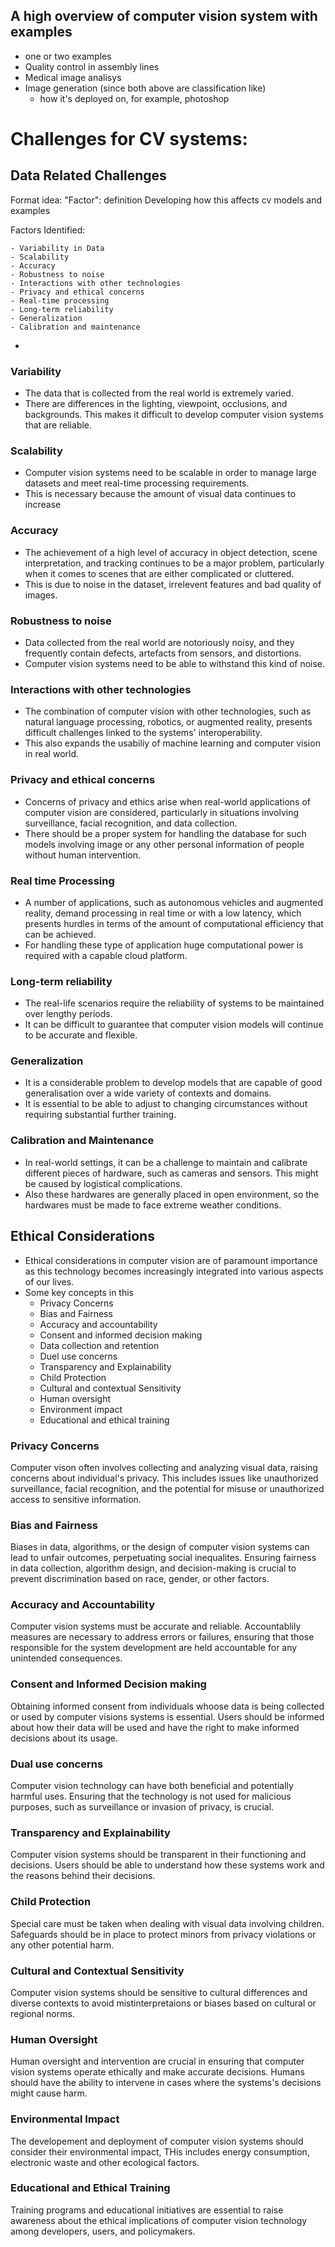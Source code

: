 
## A high overview of computer vision system with examples
- one or two examples
- Quality control in assembly lines
- Medical image analisys
- Image generation (since both above are classification like)
	- how it's deployed on, for example, photoshop

# Challenges for CV systems: 

## Data Related Challenges

Format idea:
	"Factor": definition
	 Developing how this affects cv models and examples

Factors Identified:

	- Variability in Data
	- Scalability
	- Accuracy
	- Robustness to noise
	- Interactions with other technologies
	- Privacy and ethical concerns
	- Real-time processing
	- Long-term reliability
	- Generalization
	- Calibration and maintenance
- 
### Variability
- The data that is collected from the real world is extremely varied. 
- There are differences in the lighting, viewpoint, occlusions, and backgrounds. This makes it difficult to develop computer vision systems that are reliable.

### Scalability
- Computer vision systems need to be scalable in order to manage large datasets and meet real-time processing requirements.
- This is necessary because the amount of visual data continues to increase

### Accuracy
- The achievement of a high level of accuracy in object detection, scene interpretation, and tracking continues to be a major problem, particularly when it comes to scenes that are either complicated or cluttered.
- This is due to noise in the dataset, irrelevent features and bad quality of images.

### Robustness to noise
- Data collected from the real world are notoriously noisy, and they frequently contain defects, artefacts from sensors, and distortions. 
- Computer vision systems need to be able to withstand this kind of noise.

### Interactions with other technologies
- The combination of computer vision with other technologies, such as natural language processing, robotics, or augmented reality, presents difficult challenges linked to the systems' interoperability.
- This also expands the usabiliy of machine learning and computer vision in real world. 

### Privacy and ethical concerns
- Concerns of privacy and ethics arise when real-world applications of computer vision are considered, particularly in situations involving surveillance, facial recognition, and data collection.
- There should be a proper system for handling the database for such models involving image or any other personal information of people without human intervention.

### Real time Processing
- A number of applications, such as autonomous vehicles and augmented reality, demand processing in real time or with a low latency, which presents hurdles in terms of the amount of computational efficiency that can be achieved.
-  For handling these type of application huge computational power is required with a capable cloud platform.

### Long-term reliability
- The real-life scenarios require the reliability of systems to be maintained over lengthy periods. 
- It can be difficult to guarantee that computer vision models will continue to be accurate and flexible.

### Generalization
- It is a considerable problem to develop models that are capable of good generalisation over a wide variety of contexts and domains. 
- It is essential to be able to adjust to changing circumstances without requiring substantial further training.

### Calibration and Maintenance
- In real-world settings, it can be a challenge to maintain and calibrate different pieces of hardware, such as cameras and sensors. This might be caused by logistical complications.
- Also these hardwares are generally placed in open environment, so the hardwares must be made to face extreme weather conditions.


## Ethical Considerations
- Ethical considerations in computer vision are of paramount importance as this technology becomes increasingly integrated into various aspects of our lives.
- Some key concepts in this
	- Privacy Concerns
	- Bias and Fairness
	- Accuracy and accountability
	- Consent and informed decision making
	- Data collection and retention
	- Duel use concerns
	- Transparency and Explainability
	- Child Protection
	- Cultural and contextual Sensitivity
	- Human oversight
	- Environment impact
	- Educational and ethical training

### Privacy Concerns
Computer vison often involves collecting and analyzing visual data, raising concerns about individual's privacy. This includes issues like unauthorized surveillance, facial recognition, and the potential for misuse or unauthorized access to sensitive information.

### Bias and Fairness
Biases in data, algorithms, or the design of computer vision systems can lead to unfair outcomes, perpetuating social inequalites. Ensuring fairness in data collection, algorithm design, and decision-making is crucial to prevent discrimination based on race, gender, or other factors.

### Accuracy and Accountability
Computer vision systems must be accurate and reliable. Accountablily measures are necessary to address errors or failures, ensuring that those responsible for the system  development are held accountable for any unintended consequences.

### Consent and Informed Decision making
Obtaining informed consent from individuals whoose data is being collected or used by computer visions systems is essential. Users should be informed about how their data will be used and have the right to make informed decisions about its usage.

### Dual use concerns
Computer vision technology can have both beneficial and potentially harmful uses. Ensuring that the technology is not used for malicious purposes, such as surveillance or invasion of privacy, is crucial.

### Transparency and Explainability
Computer vision systems should be transparent in their functioning and decisions. Users should be able to understand how these systems work and the reasons behind their decisions.
### Child Protection
Special care must be taken when dealing with visual data involving children. Safeguards should be in place to protect minors from privacy violations or any other potential harm.

### Cultural and Contextual Sensitivity
Computer vision systems should be sensitive to cultural differences and diverse contexts to avoid mistinterpretaions or biases based on cultural or regional norms.

### Human Oversight
Human oversight and intervention are crucial in ensuring that computer vision systems operate ethically and make accurate decisions.
Humans should have the ability to intervene in cases where the systems's decisions might cause harm.

### Environmental Impact
The developement and deployment of computer vision systems should consider their environmental impact, THis includes energy consumption, electronic waste and other ecological factors.

### Educational and Ethical Training
Training programs and educational initiatives are essential to raise awareness about the ethical implications of computer vision technology among developers, users, and policymakers.
